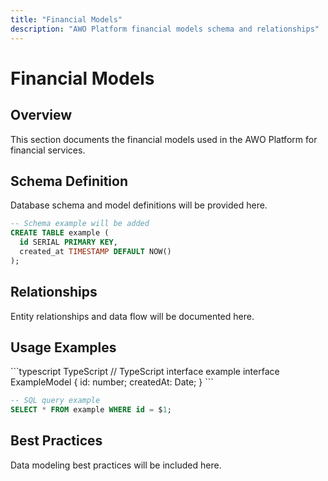 ```yaml
---
title: "Financial Models"
description: "AWO Platform financial models schema and relationships"
---
```


# Financial Models

## Overview

<Info>
This section documents the financial models used in the AWO Platform for financial services.
</Info>

## Schema Definition

Database schema and model definitions will be provided here.

```sql
-- Schema example will be added
CREATE TABLE example (
  id SERIAL PRIMARY KEY,
  created_at TIMESTAMP DEFAULT NOW()
);
```

## Relationships

Entity relationships and data flow will be documented here.

## Usage Examples

<CodeGroup>
```typescript TypeScript
// TypeScript interface example
interface ExampleModel {
  id: number;
  createdAt: Date;
}
```

```sql SQL Query
-- SQL query example
SELECT * FROM example WHERE id = $1;
```
</CodeGroup>

## Best Practices

Data modeling best practices will be included here.
